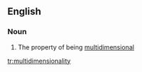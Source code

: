 ==English==

===Noun===
{{en-noun|-|multidimensionalities}}

# The property of being [[multidimensional]]

[[tr:multidimensionality]]